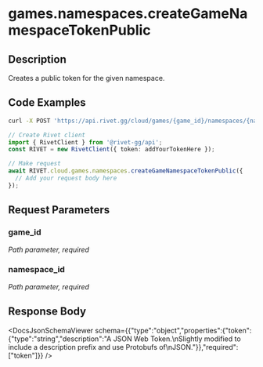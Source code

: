 

# games.namespaces.createGameNamespaceTokenPublic

## Description

Creates a public token for the given namespace.


## Code Examples

<CodeGroup title='Request' tag='POST' label='https://api.rivet.gg/cloud/games/{game_id}/namespaces/{namespace_id}/tokens/public'>

```bash {{ title: 'cURL' }}
curl -X POST 'https://api.rivet.gg/cloud/games/{game_id}/namespaces/{namespace_id}/tokens/public'
```

```ts
// Create Rivet client
import { RivetClient } from '@rivet-gg/api';
const RIVET = new RivetClient({ token: addYourTokenHere });

// Make request
await RIVET.cloud.games.namespaces.createGameNamespaceTokenPublic({
  // Add your request body here
});
```

</CodeGroup>


## Request Parameters


### game_id

_Path parameter, required_





### namespace_id

_Path parameter, required_





## Response Body

<DocsJsonSchemaViewer schema={{"type":"object","properties":{"token":{"type":"string","description":"A JSON Web Token.\nSlightly modified to include a description prefix and use Protobufs of\nJSON."}},"required":["token"]}} />

